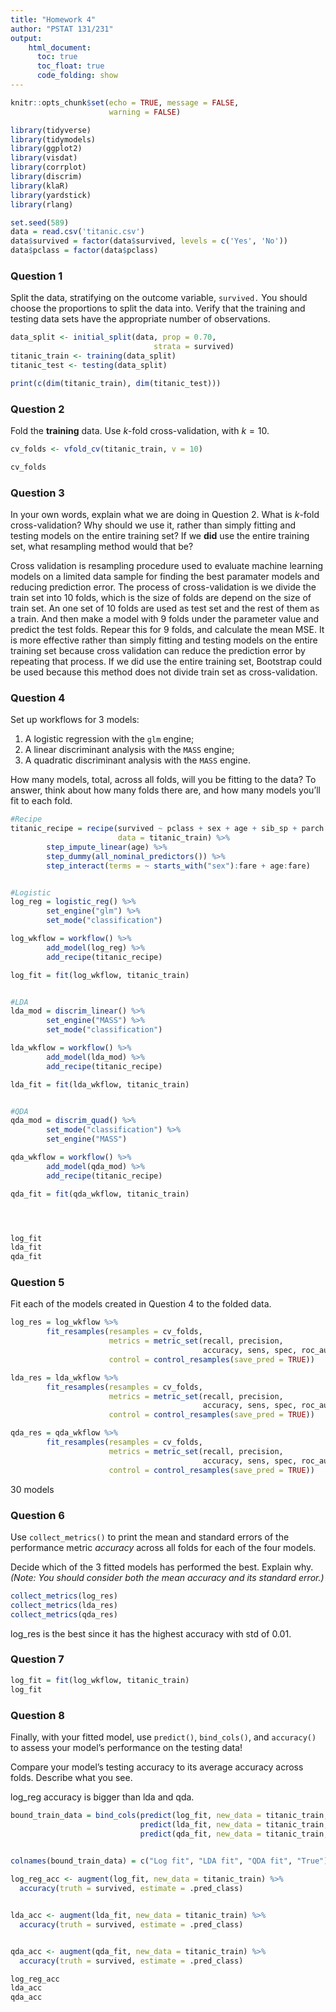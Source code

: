 ```yaml
---
title: "Homework 4"
author: "PSTAT 131/231"
output:
    html_document:
      toc: true
      toc_float: true
      code_folding: show
---
```


```r
knitr::opts_chunk$set(echo = TRUE, message = FALSE,
                      warning = FALSE)
```


```r

library(tidyverse)
library(tidymodels)
library(ggplot2)
library(visdat)
library(corrplot)
library(discrim)
library(klaR)
library(yardstick)
library(rlang)

set.seed(589)
data = read.csv('titanic.csv')
data$survived = factor(data$survived, levels = c('Yes', 'No'))
data$pclass = factor(data$pclass)

```





### Question 1

Split the data, stratifying on the outcome variable, `survived.`  You should choose the proportions to split the data into. Verify that the training and testing data sets have the appropriate number of observations. 


```r

data_split <- initial_split(data, prop = 0.70,
                                strata = survived)
titanic_train <- training(data_split)
titanic_test <- testing(data_split)

print(c(dim(titanic_train), dim(titanic_test)))

```




### Question 2

Fold the **training** data. Use *k*-fold cross-validation, with $k = 10$.

```r

cv_folds <- vfold_cv(titanic_train, v = 10)

cv_folds
```


### Question 3

In your own words, explain what we are doing in Question 2. What is *k*-fold cross-validation? Why should we use it, rather than simply fitting and testing models on the entire training set? If we **did** use the entire training set, what resampling method would that be?


   
   
Cross validation is resampling procedure used to evaluate machine learning models on a limited data sample for finding the best paramater models and reducing prediction error. The process of cross-validation is we divide the train set into 10 folds, which is the size of folds are depend on the size of train set. An one set of 10 folds are used as test set and the rest of them as a train. And then make a model with 9 folds under the parameter value and predict the test folds. Repear this for 9 folds, and calculate the mean MSE. It is more effective rather than simply fitting and testing models on the entire training set because cross validation can reduce the prediction error by repeating that process. If we did use the entire training set, Bootstrap could be used because this method does not divide train set as cross-validation.





### Question 4

Set up workflows for 3 models:

1. A logistic regression with the `glm` engine;
2. A linear discriminant analysis with the `MASS` engine;
3. A quadratic discriminant analysis with the `MASS` engine.

How many models, total, across all folds, will you be fitting to the data? To answer, think about how many folds there are, and how many models you'll fit to each fold.

```r
#Recipe
titanic_recipe = recipe(survived ~ pclass + sex + age + sib_sp + parch + fare, 
                        data = titanic_train) %>%
        step_impute_linear(age) %>%
        step_dummy(all_nominal_predictors()) %>%
        step_interact(terms = ~ starts_with("sex"):fare + age:fare)


#Logistic
log_reg = logistic_reg() %>% 
        set_engine("glm") %>% 
        set_mode("classification")

log_wkflow = workflow() %>% 
        add_model(log_reg) %>% 
        add_recipe(titanic_recipe)

log_fit = fit(log_wkflow, titanic_train)


#LDA
lda_mod = discrim_linear() %>%
        set_engine("MASS") %>%
        set_mode("classification")

lda_wkflow = workflow() %>% 
        add_model(lda_mod) %>% 
        add_recipe(titanic_recipe)

lda_fit = fit(lda_wkflow, titanic_train)


#QDA
qda_mod = discrim_quad() %>% 
        set_mode("classification") %>% 
        set_engine("MASS")

qda_wkflow = workflow() %>% 
        add_model(qda_mod) %>% 
        add_recipe(titanic_recipe)

qda_fit = fit(qda_wkflow, titanic_train)




log_fit
lda_fit
qda_fit


```






### Question 5

Fit each of the models created in Question 4 to the folded data.

```r
log_res = log_wkflow %>% 
        fit_resamples(resamples = cv_folds, 
                      metrics = metric_set(recall, precision, 
                                           accuracy, sens, spec, roc_auc),
                      control = control_resamples(save_pred = TRUE)) 

lda_res = lda_wkflow %>%
        fit_resamples(resamples = cv_folds,
                      metrics = metric_set(recall, precision, 
                                           accuracy, sens, spec, roc_auc),
                      control = control_resamples(save_pred = TRUE))

qda_res = qda_wkflow %>%
        fit_resamples(resamples = cv_folds,
                      metrics = metric_set(recall, precision, 
                                           accuracy, sens, spec, roc_auc),
                      control = control_resamples(save_pred = TRUE))
```

30 models 

### Question 6

Use `collect_metrics()` to print the mean and standard errors of the performance metric *accuracy* across all folds for each of the four models.

Decide which of the 3 fitted models has performed the best. Explain why. *(Note: You should consider both the mean accuracy and its standard error.)*


```r
collect_metrics(log_res)
collect_metrics(lda_res)
collect_metrics(qda_res)


```
log_res is the best since it has the highest accuracy with std of 0.01.

### Question 7

```r
log_fit = fit(log_wkflow, titanic_train)
log_fit

```


### Question 8

Finally, with your fitted model, use `predict()`, `bind_cols()`, and `accuracy()` to assess your model’s performance on the testing data!

Compare your model’s testing accuracy to its average accuracy across folds. Describe what you see.

log_reg accuracy is bigger than lda and qda. 

```r
bound_train_data = bind_cols(predict(log_fit, new_data = titanic_train, type = "class"),
                             predict(lda_fit, new_data = titanic_train, type = "class"),
                             predict(qda_fit, new_data = titanic_train, type = "class"))
                             

colnames(bound_train_data) = c("Log fit", "LDA fit", "QDA fit", "True")

log_reg_acc <- augment(log_fit, new_data = titanic_train) %>%
  accuracy(truth = survived, estimate = .pred_class)


lda_acc <- augment(lda_fit, new_data = titanic_train) %>%
  accuracy(truth = survived, estimate = .pred_class)


qda_acc <- augment(qda_fit, new_data = titanic_train) %>%
  accuracy(truth = survived, estimate = .pred_class)

log_reg_acc
lda_acc
qda_acc
```
































